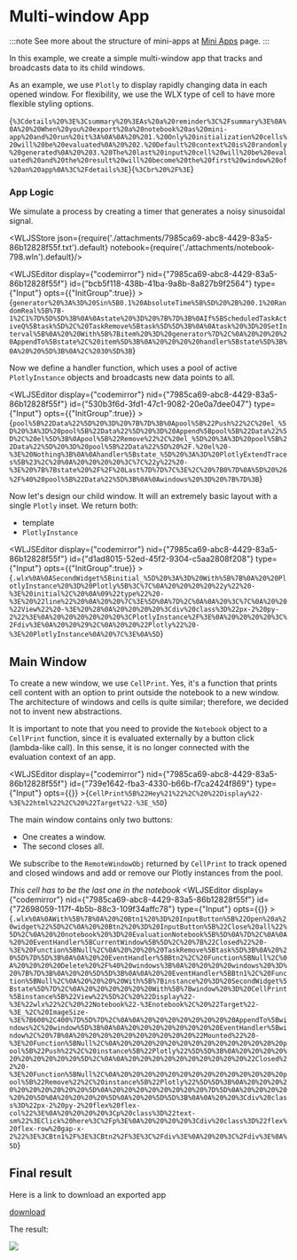 # Multi-window App


:::note
See more about the structure of mini-apps at [Mini Apps](frontend/Exporting/Mini%20Apps.md) page. 
:::


In this example, we create a simple multi-window app that tracks and broadcasts data to its child windows.

As an example, we use `Plotly` to display rapidly changing data in each opened window. For flexibility, we use the WLX type of cell to have more flexible styling options.



<WLJSHTML>{`%3Cdetails%20%3E%3Csummary%20%3EAs%20a%20reminder%3C%2Fsummary%3E%0A%0A%20%20When%20you%20export%20a%20notebook%20as%20mini-app%20and%20run%20it%3A%0A%0A%20%201.%20Only%20initialization%20cells%20will%20be%20evaluated%0A%20%202.%20Default%20context%20is%20randomly%20generated%0A%20%203.%20The%20last%20input%20cell%20will%20be%20evaluated%20and%20the%20result%20will%20become%20the%20first%20window%20of%20an%20app%0A%3C%2Fdetails%3E`}</WLJSHTML><WLJSHTML>{`%3Cbr%20%2F%3E`}</WLJSHTML>

### App Logic

We simulate a process by creating a timer that generates a noisy sinusoidal signal.




<WLJSStore json={require('./attachments/7985ca69-abc8-4429-83a5-86b12828f55f.txt').default} notebook={require('./attachments/notebook-798.wln').default}/>




<WLJSEditor display={"codemirror"} nid={"7985ca69-abc8-4429-83a5-86b12828f55f"} id={"bcb5f118-438b-41ba-9a8b-8a827b9f2564"} type={"Input"} opts={{"InitGroup":true}} >{`generator%20%3A%3D%20Sin%5B0.1%20AbsoluteTime%5B%5D%20%2B%200.1%20RandomReal%5B%7B-1%2C1%7D%5D%5D%3B%0A%0Astate%20%3D%20%7B%7D%3B%0AIf%5BScheduledTaskActiveQ%5Btask%5D%2C%20TaskRemove%5Btask%5D%5D%3B%0A%0Atask%20%3D%20SetInterval%5B%0A%20%20With%5B%7Bitem%20%3D%20generator%7D%2C%0A%20%20%20%20AppendTo%5Bstate%2C%20item%5D%3B%0A%20%20%20%20handler%5Bstate%5D%3B%0A%20%20%5D%3B%0A%2C%2030%5D%3B`}</WLJSEditor>

Now we define a handler function, which uses a pool of active `PlotlyInstance` objects and broadcasts new data points to all.

<WLJSEditor display={"codemirror"} nid={"7985ca69-abc8-4429-83a5-86b12828f55f"} id={"530b3f6d-3fd1-47c1-9082-20e0a7dee047"} type={"Input"} opts={{"InitGroup":true}} >{`pool%5B%22Data%22%5D%20%3D%20%7B%7D%3B%0Apool%5B%22Push%22%2C%20el_%5D%20%3A%3D%20pool%5B%22Data%22%5D%20%3D%20Append%5Bpool%5B%22Data%22%5D%2C%20el%5D%3B%0Apool%5B%22Remove%22%2C%20el_%5D%20%3A%3D%20pool%5B%22Data%22%5D%20%3D%20pool%5B%22Data%22%5D%20%2F.%20el%20-%3E%20Nothing%3B%0A%0Ahandler%5Bstate_%5D%20%3A%3D%20PlotlyExtendTraces%5B%23%2C%20%0A%20%20%20%20%3C%7C%22y%22%20-%3E%20%7B%7Bstate%20%2F%2F%20Last%7D%7D%7C%3E%2C%20%7B0%7D%0A%5D%20%26%2F%40%20pool%5B%22Data%22%5D%3B%0A%0Awindows%20%3D%20%7B%7D%3B`}</WLJSEditor>

Now let's design our child window. It will an extremely basic layout with a single `Plotly` inset. We return both:

- template
- `PlotlyInstance`

<WLJSEditor display={"codemirror"} nid={"7985ca69-abc8-4429-83a5-86b12828f55f"} id={"d1ad8015-52ed-45f2-9304-c5aa2808f208"} type={"Input"} opts={{"InitGroup":true}} >{`.wlx%0A%0ASecondWidget%5Binitial_%5D%20%3A%3D%20With%5B%7B%0A%20%20PlotlyInstance%20%3D%20Plotly%5B%3C%7C%0A%20%20%20%20%22y%22%20-%3E%20initial%2C%20%0A%09%22type%22%20-%3E%20%22line%22%20%0A%20%20%7C%3E%5D%0A%7D%2C%0A%0A%20%3C%7C%0A%20%20%22View%22%20-%3E%20%28%0A%20%20%20%20%3Cdiv%20class%3D%22px-2%20py-2%22%3E%0A%20%20%20%20%20%20%3CPlotlyInstance%2F%3E%0A%20%20%20%20%3C%2Fdiv%3E%0A%20%20%29%2C%0A%20%20%22Plotly%22%20-%3E%20PlotlyInstance%0A%20%7C%3E%0A%5D`}</WLJSEditor>

## Main Window

To create a new window, we use `CellPrint`. Yes, it's a function that prints cell content with an option to print outside the notebook to a new window. The architecture of windows and cells is quite similar; therefore, we decided not to invent new abstractions.

It is important to note that you need to provide the `Notebook` object to a `CellPrint` function, since it is evaluated externally by a button click (lambda-like call). In this sense, it is no longer connected with the evaluation context of an app.

<WLJSEditor display={"codemirror"} nid={"7985ca69-abc8-4429-83a5-86b12828f55f"} id={"739e1642-fba3-4330-b66b-f7ca2424f869"} type={"Input"} opts={{}} >{`CellPrint%5B%22Hey%21%22%2C%20%22Display%22-%3E%22html%22%2C%20%22Target%22-%3E_%5D`}</WLJSEditor>

The main window contains only two buttons:
- One creates a window.
- The second closes all.

We subscribe to the `RemoteWindowObj` returned by `CellPrint` to track opened and closed windows and add or remove our Plotly instances from the pool.

*This cell has to be the last one in the notebook*
<WLJSEditor display={"codemirror"} nid={"7985ca69-abc8-4429-83a5-86b12828f55f"} id={"72698059-117f-4b5b-88c3-109f34affc78"} type={"Input"} opts={{}} >{`.wlx%0A%0AWith%5B%7B%0A%20%20Btn1%20%3D%20InputButton%5B%22Open%20a%20widget%22%5D%2C%0A%20%20Btn2%20%3D%20InputButton%5B%22Close%20all%22%5D%2C%0A%20%20notebook%20%3D%20EvaluationNotebook%5B%5D%0A%7D%2C%0A%0A%20%20EventHandler%5BCurrentWindow%5B%5D%2C%20%7B%22Closed%22%20-%3E%20Function%5BNull%2C%0A%20%20%20%20TaskRemove%5Btask%5D%3B%0A%20%20%5D%7D%5D%3B%0A%0A%20%20EventHandler%5BBtn2%2C%20Function%5BNull%2C%0A%20%20%20%20Delete%20%2F%40%20windows%3B%0A%20%20%20%20windows%20%3D%20%7B%7D%3B%0A%20%20%5D%5D%3B%0A%0A%20%20EventHandler%5BBtn1%2C%20Function%5BNull%2C%0A%20%20%20%20With%5B%7Binstance%20%3D%20SecondWidget%5Bstate%5D%7D%2C%0A%20%20%20%20%20%20With%5B%7Bwindow%20%3D%20CellPrint%5Binstance%5B%22View%22%5D%2C%20%22Display%22-%3E%22wlx%22%2C%20%22Notebook%22-%3Enotebook%2C%20%22Target%22-%3E_%2C%20ImageSize-%3E%7B600%2C400%7D%5D%7D%2C%0A%0A%20%20%20%20%20%20%20%20AppendTo%5Bwindows%2C%20window%5D%3B%0A%0A%20%20%20%20%20%20%20%20EventHandler%5Bwindow%2C%20%7B%0A%20%20%20%20%20%20%20%20%20%20%22Mounted%22%20-%3E%20Function%5BNull%2C%0A%20%20%20%20%20%20%20%20%20%20%20%20%20%20pool%5B%22Push%22%2C%20instance%5B%22Plotly%22%5D%5D%3B%0A%20%20%20%20%20%20%20%20%20%20%5D%2C%0A%0A%20%20%20%20%20%20%20%20%20%20%22Closed%22%20-%3E%20Function%5BNull%2C%0A%20%20%20%20%20%20%20%20%20%20%20%20%20%20pool%5B%22Remove%22%2C%20instance%5B%22Plotly%22%5D%5D%3B%0A%20%20%20%20%20%20%20%20%20%20%5D%0A%20%20%20%20%20%20%20%20%7D%5D%0A%20%20%20%20%20%20%5D%0A%20%20%20%20%5D%0A%20%20%5D%5D%3B%0A%0A%20%20%3Cdiv%20class%3D%22px-2%20py-2%20flex%20flex-col%22%3E%0A%20%20%20%20%3Cp%20class%3D%22text-sm%22%3EClick%20here%3C%2Fp%3E%0A%20%20%20%20%3Cdiv%20class%3D%22flex%20flex-row%20gap-x-2%22%3E%3CBtn1%2F%3E%3CBtn2%2F%3E%3C%2Fdiv%3E%0A%20%20%3C%2Fdiv%3E%0A%5D`}</WLJSEditor>

## Final result
Here is a link to download an exported app

[download](./../../../../Multiwindow-example.wlw)

The result:

![](./../../../../windowsdemo-ezgif.com-video-to-gif-converter.gif)